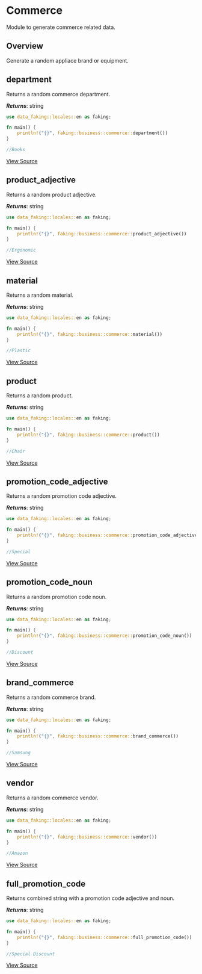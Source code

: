 # Commerce

Module to generate commerce related data.

## Overview

Generate a random appliace brand or equipment.

## department

Returns a random commerce department.

***Returns***: string

```rust
use data_faking::locales::en as faking;

fn main() {
    println!("{}", faking::business::commerce::department())
}

//Books
```
[View Source](https://github.com/Data-Construct/faking/blob/main/src/locales/en/business/commerce.rs)

## product_adjective

Returns a random product adjective.

***Returns***: string

```rust
use data_faking::locales::en as faking;

fn main() {
    println!("{}", faking::business::commerce::product_adjective())
}

//Ergonomic
```
[View Source](https://github.com/Data-Construct/faking/blob/main/src/locales/en/business/commerce.rs)

## material

Returns a random material.

***Returns***: string

```rust
use data_faking::locales::en as faking;

fn main() {
    println!("{}", faking::business::commerce::material())
}

//Plastic
```
[View Source](https://github.com/Data-Construct/faking/blob/main/src/locales/en/business/commerce.rs)

## product

Returns a random product.

***Returns***: string

```rust
use data_faking::locales::en as faking;

fn main() {
    println!("{}", faking::business::commerce::product())
}

//Chair
```
[View Source](https://github.com/Data-Construct/faking/blob/main/src/locales/en/business/commerce.rs)

## promotion_code_adjective

Returns a random promotion code adjective.

***Returns***: string

```rust
use data_faking::locales::en as faking;

fn main() {
    println!("{}", faking::business::commerce::promotion_code_adjective())
}

//Special
```
[View Source](https://github.com/Data-Construct/faking/blob/main/src/locales/en/business/commerce.rs)

## promotion_code_noun

Returns a random promotion code noun.

***Returns***: string

```rust
use data_faking::locales::en as faking;

fn main() {
    println!("{}", faking::business::commerce::promotion_code_noun())
}

//Discount
```
[View Source](https://github.com/Data-Construct/faking/blob/main/src/locales/en/business/commerce.rs)

## brand_commerce

Returns a random commerce brand.

***Returns***: string

```rust
use data_faking::locales::en as faking;

fn main() {
    println!("{}", faking::business::commerce::brand_commerce())
}

//Samsung
```
[View Source](https://github.com/Data-Construct/faking/blob/main/src/locales/en/business/commerce.rs)

## vendor

Returns a random commerce vendor.

***Returns***: string

```rust
use data_faking::locales::en as faking;

fn main() {
    println!("{}", faking::business::commerce::vendor())
}

//Amazon
```
[View Source](https://github.com/Data-Construct/faking/blob/main/src/locales/en/business/commerce.rs)

## full_promotion_code

Returns combined string with a promotion code adjective and noun.

***Returns***: string

```rust
use data_faking::locales::en as faking;

fn main() {
    println!("{}", faking::business::commerce::full_promotion_code())
}

//Special Discount
```
[View Source](https://github.com/Data-Construct/faking/blob/main/src/locales/en/business/commerce.rs)
